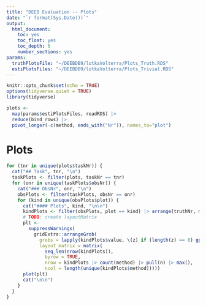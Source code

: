 ```yaml
---
title: "DEEB Evaluation -- Plots"
date: "`r format(Sys.Date())`"
output: 
  html_document:
    toc: yes
    toc_float: yes
    toc_depth: 6
    number_sections: yes
params:
  truthPlotsFile: "~/DEEBDB9/lotkaVolterra/Plots_Truth.RDS"
  estiPlotsFiles: "~/DEEBDB9/lotkaVolterra/Plots_Trivial.RDS"
---
```


```r
knitr::opts_chunk$set(echo = TRUE)
options(tidyverse.quiet = TRUE)
library(tidyverse)
```

```r
plots <- 
  map(params$estiPlotsFiles, readRDS) |> 
  reduce(bind_rows) |> 
  pivot_longer(-c(method, ends_with("Nr")), names_to="plot")
```

# Plots

```r
for (tnr in unique(plots$taskNr)) {
  cat("## Task", tnr, "\n")
  taskPlots <- filter(plots, taskNr == tnr)
  for (onr in unique(taskPlots$obsNr)) {
    cat("### ObsNr", onr, "\n")
    obsPlots <- filter(taskPlots, obsNr == onr)
    for (kind in unique(obsPlots$plot)) {
      cat("#### Plots", kind, "\n\n")
      kindPlots <- filter(obsPlots, plot == kind) |> arrange(truthNr, method)
      # TODO: create layoutMatrix
      plt <-
        suppressWarnings( 
          gridExtra::arrangeGrob(
            grobs = lapply(kindPlots$value, \(z) if (length(z) == 0) ggplot() else z), 
            layout_matrix = matrix(
              seq_len(nrow(kindPlots)), 
              byrow = TRUE,
              nrow = kindPlots |> count(method) |> pull(n) |> max(),
              ncol = length(unique(kindPlots$method)))))
      plot(plt)
      cat("\n\n")
    }
  }
}
```


